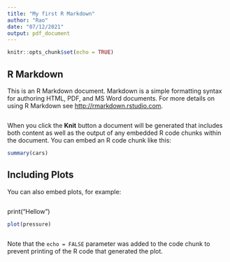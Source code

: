 ```yaml
---
title: "My first R Markdown"
author: "Rao"
date: "07/12/2021"
output: pdf_document
---
```


```r
knitr::opts_chunk$set(echo = TRUE)
```

## R Markdown

This is an R Markdown document. Markdown is a simple formatting syntax for authoring HTML, PDF, and MS Word documents. For more details on using R Markdown see <http://rmarkdown.rstudio.com>.
```bash

```

When you click the **Knit** button a document will be generated that includes both content as well as the output of any embedded R code chunks within the document. You can embed an R code chunk like this:

```r
summary(cars)
```

## Including Plots

You can also embed plots, for example:

```r
```
print("Hellow")

```r
plot(pressure)
```


```r
```

Note that the `echo = FALSE` parameter was added to the code chunk to prevent printing of the R code that generated the plot.

